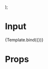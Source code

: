 

<Meta
  title="Components/InputPassword"
  component={InputPassword}
  decorators={decorators}
/>

  <FormControl>
    <InputPassword {...args} />
  </FormControl>
);

# Input

<Canvas>
  <Story name="Input" args={null}>
    {Template.bind({})}
  </Story>
</Canvas>

# Props

<ArgsTable of={InputPassword} />
